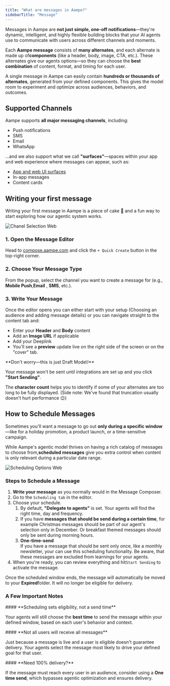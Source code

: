 ```yaml
---
title: "What are messages in Aampe?"
sidebarTitle: "Message"
---
```


Messages in Aampe are **not just simple, one-off notifications**—they're dynamic, intelligent, and highly flexible building blocks that your AI agents use to communicate with users across different channels and moments.

Each **Aampe message** consists of **many alternates**, and each alternate is made up of**components**  (like a header, body, image, CTA, etc.). These alternates give our agents options—so they can choose the **best combination** of content, format, and timing for each user.

A single message in Aampe can easily contain **hundreds or thousands of alternates**, generated from your defined components. This gives the model room to experiment and optimize across audiences, behaviors, and outcomes.

## Supported Channels

Aampe supports **all major messaging channels**, including:

- Push notifications
- SMS
- Email
- WhatsApp

...and we also support what we call **"surfaces"**—spaces within your app and web experience where messages can appear, such as:

- [App and web UI surfaces](https://aampe-knowledgehub.vercel.app/messages-surfaces/what-is-a-surface)
- In-app messages
- Content cards

## Writing your first message

Writing your first message in Aampe is a piece of cake 🍰 and a fun way to start exploring how our agentic system works.

![Chanel Selection Web](/images/chanel_selection.webp)

### 1. Open the Message Editor

Head to [compose.aampe.com](http://compose.aampe.com) and click the `+ Quick Create` button in the top-right corner.

### 2. Choose Your Message Type

From the popup, select the channel you want to create a message for (e.g., **Mobile Push**,**Email** , **SMS**, etc.).

### 3. Write Your Message

Once the editor opens you can either start with your setup (Choosing an audience and adding message details) or you can navigate straight to the content tab and:

- Enter your **Header** and **Body** content
- Add an **Image URL** if applicable
- Add your Deeplink
- You'll see a **preview** update live on the right side of the screen or on the "cover" tab.

<Info>
  **Don't worry—this is just Draft Mode\!**

  Your message won't be sent until integrations are set up and you click **"Start Sending"**.
</Info>

The **character count** helps you to identify if some of your alternates are too long to be fully displayed. (Side note: We've found that truncation usually doesn't hurt performance 😉)

## How to Schedule Messages

Sometimes you'll want a message to go out **only during a specific window**—like for a holiday promotion, a product launch, or a time-sensitive campaign.

While Aampe's agentic model thrives on having a rich catalog of messages to choose from,**scheduled messages**  give you extra control when content is only relevant during a particular date range.

![Scheduling Options Web](/images/scheduling_options.webp)

### Steps to Schedule a Message

1. **Write your message** as you normally would in the Message Composer.
2. Go to the `Scheduling tab` in the editor.
3. Choose your schedule.
   1. By default, **"Delegate to agents"** is set. Your agents will find the right time, day and frequency.
   2. If you have **messages that should be send during a certain time**, for example Christmas messages should be part of our agent's selection only in December. Or breakfast themed messages should only be sent during morning hours.
   3. **One-time-send**\
      If you have a message that should be sent only once, like a monthly newsletter, your can use this scheduling functionality. Be aware, that these messages are excluded from learnings for your agents.
4. When you're ready, you can review everything and hit`Start Sending` to activate the message.

Once the scheduled window ends, the message will automatically be moved to your **Expired**folder. It will no longer be eligible for delivery.

### A Few Important Notes

<div className="mb-10">
<Frame>
  #### **Scheduling sets eligibility, not a send time**

  Your agents will still choose the **best time** to send the message within your defined window, based on each user's behavior and context.
</Frame>

</div>

<div className="mb-10">
<Frame>
  #### **Not all users will receive all messages**

  Just because a message is live and a user is eligible doesn't guarantee delivery. Your agents select the message most likely to drive your defined goal for that user.
</Frame>

</div>

<div className="mb-10">
<Frame>
  #### **Need 100% delivery?**

  If the message must reach every user in an audience, consider using a **One time send**, which bypasses agentic optimization and ensures delivery.
</Frame>

</div>